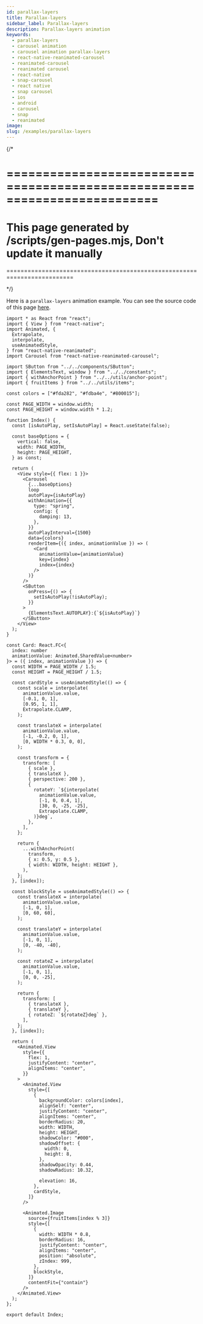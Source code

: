 ```yaml
---
id: parallax-layers
title: Parallax-layers
sidebar_label: Parallax-layers
description: Parallax-layers animation
keywords:
  - parallax-layers
  - carousel animation
  - carousel animation parallax-layers
  - react-native-reanimated-carousel
  - reanimated-carousel
  - reanimated carousel
  - react-native
  - snap-carousel
  - react native
  - snap carousel
  - ios
  - android
  - carousel
  - snap
  - reanimated
image:
slug: /examples/parallax-layers
---
```


{/* 

=========================================================================
=========================================================================
This page generated by /scripts/gen-pages.mjs, Don't update it manually 
=========================================================================
=========================================================================

*/}

Here is a `parallax-layers` animation example. You can see the source code of this page [here](https://github.com/dohooo/react-native-reanimated-carousel/blob/main/example/app/src/pages/parallax-layers/index.tsx).


<Page page='parallax-layers' />

```tsx copy
import * as React from "react";
import { View } from "react-native";
import Animated, {
  Extrapolate,
  interpolate,
  useAnimatedStyle,
} from "react-native-reanimated";
import Carousel from "react-native-reanimated-carousel";

import SButton from "../../components/SButton";
import { ElementsText, window } from "../../constants";
import { withAnchorPoint } from "../../utils/anchor-point";
import { fruitItems } from "../../utils/items";

const colors = ["#fda282", "#fdba4e", "#800015"];

const PAGE_WIDTH = window.width;
const PAGE_HEIGHT = window.width * 1.2;

function Index() {
  const [isAutoPlay, setIsAutoPlay] = React.useState(false);

  const baseOptions = {
    vertical: false,
    width: PAGE_WIDTH,
    height: PAGE_HEIGHT,
  } as const;

  return (
    <View style={{ flex: 1 }}>
      <Carousel
        {...baseOptions}
        loop
        autoPlay={isAutoPlay}
        withAnimation={{
          type: "spring",
          config: {
            damping: 13,
          },
        }}
        autoPlayInterval={1500}
        data={colors}
        renderItem={({ index, animationValue }) => (
          <Card
            animationValue={animationValue}
            key={index}
            index={index}
          />
        )}
      />
      <SButton
        onPress={() => {
          setIsAutoPlay(!isAutoPlay);
        }}
      >
        {ElementsText.AUTOPLAY}:{`${isAutoPlay}`}
      </SButton>
    </View>
  );
}

const Card: React.FC<{
  index: number
  animationValue: Animated.SharedValue<number>
}> = ({ index, animationValue }) => {
  const WIDTH = PAGE_WIDTH / 1.5;
  const HEIGHT = PAGE_HEIGHT / 1.5;

  const cardStyle = useAnimatedStyle(() => {
    const scale = interpolate(
      animationValue.value,
      [-0.1, 0, 1],
      [0.95, 1, 1],
      Extrapolate.CLAMP,
    );

    const translateX = interpolate(
      animationValue.value,
      [-1, -0.2, 0, 1],
      [0, WIDTH * 0.3, 0, 0],
    );

    const transform = {
      transform: [
        { scale },
        { translateX },
        { perspective: 200 },
        {
          rotateY: `${interpolate(
            animationValue.value,
            [-1, 0, 0.4, 1],
            [30, 0, -25, -25],
            Extrapolate.CLAMP,
          )}deg`,
        },
      ],
    };

    return {
      ...withAnchorPoint(
        transform,
        { x: 0.5, y: 0.5 },
        { width: WIDTH, height: HEIGHT },
      ),
    };
  }, [index]);

  const blockStyle = useAnimatedStyle(() => {
    const translateX = interpolate(
      animationValue.value,
      [-1, 0, 1],
      [0, 60, 60],
    );

    const translateY = interpolate(
      animationValue.value,
      [-1, 0, 1],
      [0, -40, -40],
    );

    const rotateZ = interpolate(
      animationValue.value,
      [-1, 0, 1],
      [0, 0, -25],
    );

    return {
      transform: [
        { translateX },
        { translateY },
        { rotateZ: `${rotateZ}deg` },
      ],
    };
  }, [index]);

  return (
    <Animated.View
      style={{
        flex: 1,
        justifyContent: "center",
        alignItems: "center",
      }}
    >
      <Animated.View
        style={[
          {
            backgroundColor: colors[index],
            alignSelf: "center",
            justifyContent: "center",
            alignItems: "center",
            borderRadius: 20,
            width: WIDTH,
            height: HEIGHT,
            shadowColor: "#000",
            shadowOffset: {
              width: 0,
              height: 8,
            },
            shadowOpacity: 0.44,
            shadowRadius: 10.32,

            elevation: 16,
          },
          cardStyle,
        ]}
      />

      <Animated.Image
        source={fruitItems[index % 3]}
        style={[
          {
            width: WIDTH * 0.8,
            borderRadius: 16,
            justifyContent: "center",
            alignItems: "center",
            position: "absolute",
            zIndex: 999,
          },
          blockStyle,
        ]}
        contentFit={"contain"}
      />
    </Animated.View>
  );
};

export default Index;

```